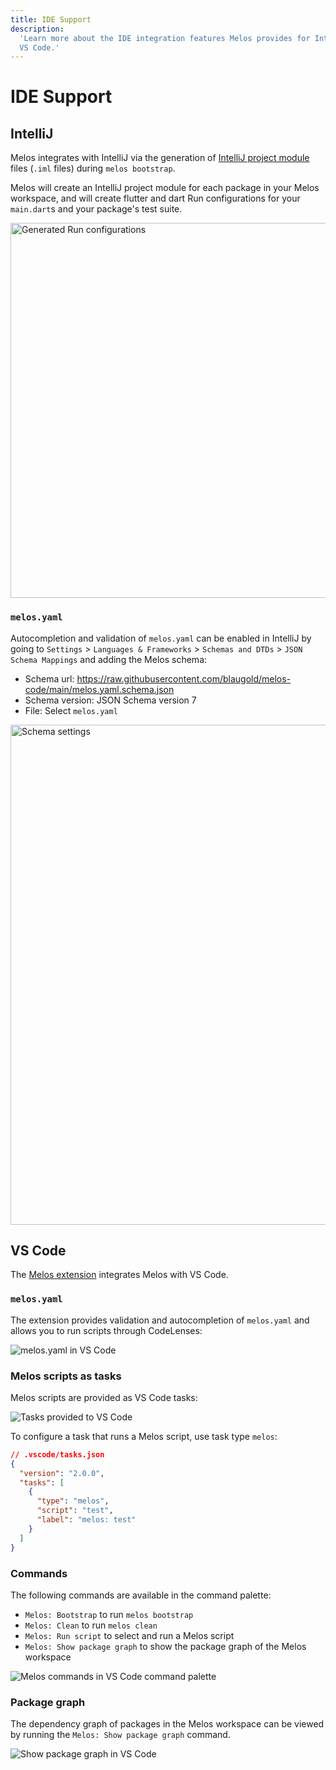 ```yaml
---
title: IDE Support
description:
  'Learn more about the IDE integration features Melos provides for IntelliJ and
  VS Code.'
---
```


# IDE Support

## IntelliJ

Melos integrates with IntelliJ via the generation of
[IntelliJ project module](https://www.jetbrains.com/help/idea/creating-and-managing-modules.html)
files (`.iml` files) during `melos bootstrap`.

Melos will create an IntelliJ project module for each package in your Melos
workspace, and will create flutter and dart Run configurations for your
`main.dart`s and your package's test suite.

<img src="/assets/intellij-run-configurations.png" alt="Generated Run configurations" height="600"/>

### `melos.yaml`

Autocompletion and validation of `melos.yaml` can be enabled in IntelliJ by
going to `Settings` > `Languages & Frameworks` > `Schemas and DTDs` >
`JSON Schema Mappings` and adding the Melos schema:
- Schema url: https://raw.githubusercontent.com/blaugold/melos-code/main/melos.yaml.schema.json
- Schema version: JSON Schema version 7
- File: Select `melos.yaml`

<img src="/assets/intellij-schema-settings.png" alt="Schema settings" width="800"/>

## VS Code

The [Melos extension][melos-code] integrates Melos with VS Code.

### `melos.yaml`

The extension provides validation and autocompletion of `melos.yaml` and allows
you to run scripts through CodeLenses:

![melos.yaml in VS Code](/assets/vs-code-melos-yaml.png)

### Melos scripts as tasks

Melos scripts are provided as VS Code tasks:

![Tasks provided to VS Code](/assets/vs-code-melos-tasks.png)

To configure a task that runs a Melos script, use task type `melos`:

```json
// .vscode/tasks.json
{
  "version": "2.0.0",
  "tasks": [
    {
      "type": "melos",
      "script": "test",
      "label": "melos: test"
    }
  ]
}
```

### Commands

The following commands are available in the command palette:

- `Melos: Bootstrap` to run `melos bootstrap`
- `Melos: Clean` to run `melos clean`
- `Melos: Run script` to select and run a Melos script
- `Melos: Show package graph` to show the package graph of the Melos workspace

![Melos commands in VS Code command palette](/assets/vs-code-melos-commands.png)

### Package graph

The dependency graph of packages in the Melos workspace can be viewed by running
the `Melos: Show package graph` command.

![Show package graph in VS Code](/assets/vs-code-package-graph.png)

[melos-code]:
  https://marketplace.visualstudio.com/items?itemName=blaugold.melos-code
